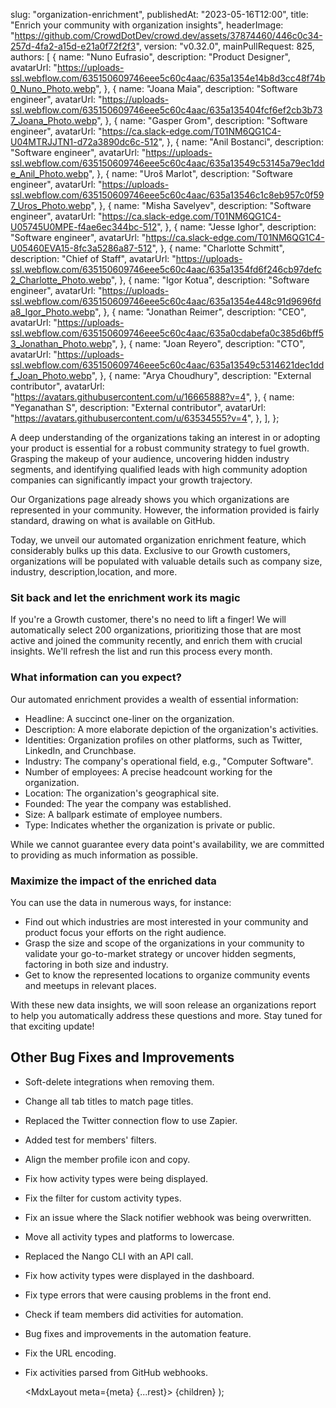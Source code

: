 
  slug: "organization-enrichment",
  publishedAt: "2023-05-16T12:00",
  title: "Enrich your community with organization insights",
  headerImage:
    "https://github.com/CrowdDotDev/crowd.dev/assets/37874460/446c0c34-257d-4fa2-a15d-e21a0f72f2f3",
  version: "v0.32.0",
  mainPullRequest: 825,
  authors: [
    {
      name: "Nuno Eufrasio",
      description: "Product Designer",
      avatarUrl:
        "https://uploads-ssl.webflow.com/635150609746eee5c60c4aac/635a1354e14b8d3cc48f74b0_Nuno_Photo.webp",
    },
    {
      name: "Joana Maia",
      description: "Software engineer",
      avatarUrl:
        "https://uploads-ssl.webflow.com/635150609746eee5c60c4aac/635a135404fcf6ef2cb3b737_Joana_Photo.webp",
    },
    {
      name: "Gasper Grom",
      description: "Software engineer",
      avatarUrl: "https://ca.slack-edge.com/T01NM6QG1C4-U04MTRJJTN1-d72a3890dc6c-512",
    },
    {
      name: "Anil Bostanci",
      description: "Software engineer",
      avatarUrl:
        "https://uploads-ssl.webflow.com/635150609746eee5c60c4aac/635a13549c53145a79ec1dde_Anil_Photo.webp",
    },
    {
      name: "Uroš Marlot",
      description: "Software engineer",
      avatarUrl:
        "https://uploads-ssl.webflow.com/635150609746eee5c60c4aac/635a13546c1c8eb957c0f597_Uros_Photo.webp",
    },
    {
      name: "Misha Savelyev",
      description: "Software engineer",
      avatarUrl: "https://ca.slack-edge.com/T01NM6QG1C4-U05745U0MPE-f4ae6ec344bc-512",
    },
    {
      name: "Jesse Ighor",
      description: "Software engineer",
      avatarUrl: "https://ca.slack-edge.com/T01NM6QG1C4-U05460EVA15-8fc3a5286a87-512",
    },
    {
      name: "Charlotte Schmitt",
      description: "Chief of Staff",
      avatarUrl:
        "https://uploads-ssl.webflow.com/635150609746eee5c60c4aac/635a1354fd6f246cb97defc2_Charlotte_Photo.webp",
    },
    {
      name: "Igor Kotua",
      description: "Software engineer",
      avatarUrl:
        "https://uploads-ssl.webflow.com/635150609746eee5c60c4aac/635a1354e448c91d9696fda8_Igor_Photo.webp",
    },
    {
      name: "Jonathan Reimer",
      description: "CEO",
      avatarUrl:
        "https://uploads-ssl.webflow.com/635150609746eee5c60c4aac/635a0cdabefa0c385d6bff53_Jonathan_Photo.webp",
    },
    {
      name: "Joan Reyero",
      description: "CTO",
      avatarUrl:
        "https://uploads-ssl.webflow.com/635150609746eee5c60c4aac/635a13549c5314621dec1ddf_Joan_Photo.webp",
    },
    {
      name: "Arya Choudhury",
      description: "External contributor",
      avatarUrl: "https://avatars.githubusercontent.com/u/16665888?v=4",
    },
    {
      name: "Yeganathan S",
      description: "External contributor",
      avatarUrl: "https://avatars.githubusercontent.com/u/63534555?v=4",
    },
  ],
};

A deep understanding of the organizations taking an interest in or adopting your product is essential for a robust community strategy to fuel growth. Grasping the makeup of your audience, uncovering hidden industry segments, and identifying qualified leads with high community adoption companies can significantly impact your growth trajectory.

Our Organizations page already shows you which organizations are represented in your community. However, the information provided is fairly standard, drawing on what is available on GitHub.

Today, we unveil our automated organization enrichment feature, which considerably bulks up this data. Exclusive to our Growth customers, organizations will be populated with valuable details such as company size, industry, description,location, and more.

### Sit back and let the enrichment work its magic

If you're a Growth customer, there's no need to lift a finger! We will automatically select 200 organizations, prioritizing those that are most active and joined the community recently, and enrich them with crucial insights. We'll refresh the list and run this process every month.

### What information can you expect?

Our automated enrichment provides a wealth of essential information:

- Headline: A succinct one-liner on the organization.
- Description: A more elaborate depiction of the organization's activities.
- Identities: Organization profiles on other platforms, such as Twitter, LinkedIn, and Crunchbase.
- Industry: The company's operational field, e.g., "Computer Software".
- Number of employees: A precise headcount working for the organization.
- Location: The organization's geographical site.
- Founded: The year the company was established.
- Size: A ballpark estimate of employee numbers.
- Type: Indicates whether the organization is private or public.

While we cannot guarantee every data point's availability, we are committed to providing as much information as possible.

### Maximize the impact of the enriched data

You can use the data in numerous ways, for instance:

- Find out which industries are most interested in your community and product focus your efforts on the right audience.
- Grasp the size and scope of the organizations in your community to validate your go-to-market strategy or uncover hidden segments, factoring in both size and industry.
- Get to know the represented locations to organize community events and meetups in relevant places.

With these new data insights, we will soon release an organizations report to help you automatically address these questions and more. Stay tuned for that exciting update!

## Other Bug Fixes and Improvements

- Soft-delete integrations when removing them. <PullRequest number="855"/>
- Change all tab titles to match page titles. <PullRequest number="819"/>
- Replaced the Twitter connection flow to use Zapier. <PullRequest number="846"/>
- Added test for members' filters. <PullRequest number="790"/>
- Align the member profile icon and copy. <PullRequest number="822"/>
- Fix how activity types were being displayed. <PullRequest number="851"/>
- Fix the filter for custom activity types. <PullRequest number="843"/>
- Fix an issue where the Slack notifier webhook was being overwritten. <PullRequest number="856"/>
- Move all activity types and platforms to lowercase. <PullRequest number="849"/>
- Replaced the Nango CLI with an API call. <PullRequest number="850"/>
- Fix how activity types were displayed in the dashboard. <PullRequest number="847"/>
- Fix type errors that were causing problems in the front end. <PullRequest number="841"/>
- Check if team members did activities for automation. <PullRequest number="845"/>
- Bug fixes and improvements in the automation feature. <PullRequest number="840"/>
- Fix the URL encoding. <PullRequest number="818"/>
- Fix activities parsed from GitHub webhooks. <PullRequest number="839"/>

  <MdxLayout meta={meta} {...rest}>
    {children}
  </MdxLayout>
);
